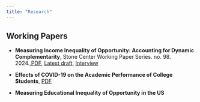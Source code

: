 ```yaml
---
title: "Research"
---
```


## Working Papers

- **Measuring Income Inequality of Opportunity: Accounting for Dynamic Complementarity**, Stone Center Working Paper Series. no. 98. 2024.,[PDF](https://osf.io/preprints/socarxiv/ud42t_v1), [Latest draft](/research_content/jae_special_issue_draft.pdf), [Interview](https://stonecenter.gc.cuny.edu/measuring-inequality-of-opportunity-and-the-importance-of-childhood-circumstances/) 

- **Effects of COVID-19 on the Academic Performance of College Students**, [PDF](/research_content/covid-draft.pdf)

- **Measuring Educational Inequality of Opportunity in the US**
